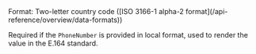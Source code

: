 <ParamField body="PhoneNumberCountry" type="string">
Format: Two-letter country code ([ISO 3166-1 alpha-2 format](/api-reference/overview/data-formats))

Required if the `PhoneNumber` is provided in local format, used to render the value in the E.164 standard.
</ParamField>
